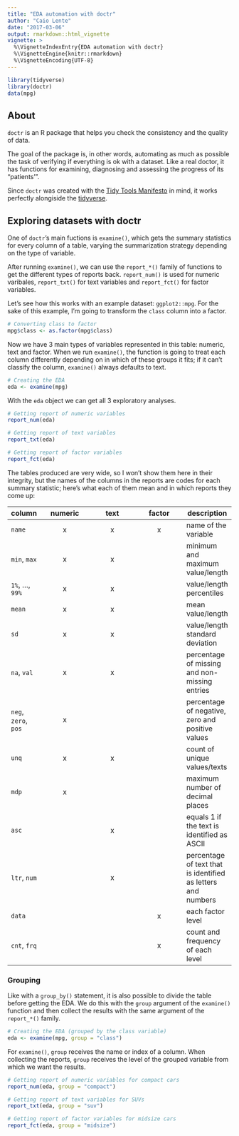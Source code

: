 ```yaml
---
title: "EDA automation with doctr"
author: "Caio Lente"
date: "2017-03-06"
output: rmarkdown::html_vignette
vignette: >
  %\VignetteIndexEntry{EDA automation with doctr}
  %\VignetteEngine{knitr::rmarkdown}
  %\VignetteEncoding{UTF-8}
---
```


```r
library(tidyverse)
library(doctr)
data(mpg)
```

## About

`doctr` is an R package that helps you check the consistency and the
quality of data.

The goal of the package is, in other words, automating as much as
possible the task of verifying if everything is ok with a dataset.
Like a real doctor, it has functions for examining,
diagnosing and assessing the progress of its "patients'".

Since `doctr` was created with the [Tidy Tools Manifesto](https://CRAN.R-project.org/package=tidyverse/vignettes/manifesto.html) in mind,
it works perfectly alongiside the [tidyverse](https://github.com/tidyverse).

## Exploring datasets with doctr

One of `doctr`'s main fuctions is `examine()`, which gets the
summary statistics for every column of a table, varying the
summarization strategy depending on the type of variable.

After running `examine()`, we can use the `report_*()`
family of functions to get the different types of reports back.
`report_num()` is used for numeric varibales, `report_txt()` for
text variables and `report_fct()` for factor variables.

Let's see how this works with an example dataset: `ggplot2::mpg`.
For the sake of this example, I'm going to transform the `class`
column into a factor.

```r
# Converting class to factor
mpg$class <- as.factor(mpg$class)
```

Now we have 3 main types of variables represented in this table: numeric,
text and factor. When we run `examine()`, the function is going to treat
each column differently depending on in which of these groups it fits; if it
can't classify the column, `examine()` always defaults to text.

```r
# Creating the EDA
eda <- examine(mpg)
```

With the `eda` object we can get all 3 exploratory analyses.

```r
# Getting report of numeric variables
report_num(eda)

# Getting report of text variables
report_txt(eda)

# Getting report of factor variables
report_fct(eda)
```

The tables produced are very wide, so I won't show them here in their integrity, but
the names of the columns in the reports are codes for each summary
statistic; here's what each of them mean and in which reports they
come up:

| column | numeric | text | factor | description |
|---|:---:|:---:|:---:|---|
| `name` | x | x | x | name of the variable |
| `min`, `max` | x | x |  | minimum and maximum value/length |
| `1%`, ..., `99%` | x | x |  | value/length percentiles |
| `mean` | x | x |  | mean value/length |
| `sd` | x | x |  | value/length standard deviation |
| `na`, `val` | x | x |  | percentage of missing and non-missing entries |
| `neg`, `zero`, `pos` | x |  |  | percentage of negative, zero and positive values |
| `unq` | x | x |  | count of unique values/texts |
| `mdp` | x |  |  | maximum number of decimal places |
| `asc` |  | x |  | equals 1 if the text is identified as ASCII |
| `ltr`, `num` |  | x |  | percentage of text that is identified as letters and numbers |
| `data` |  |  | x | each factor level |
| `cnt`, `frq` |  |  | x | count and frequency of each level |

### Grouping

Like with a `group_by()` statement, it is also possible to divide the
table before getting the EDA. We do this with the `group` argument of the
`examine()` function and then collect the results with the same argument of
the `report_*()` family.

```r
# Creating the EDA (grouped by the class variable)
eda <- examine(mpg, group = "class")
```

For `examine()`, `group` receives the name or index of a column.
When collecting the reports, `group` receives the level of the
grouped variable from which we want the results.

```r
# Getting report of numeric variables for compact cars
report_num(eda, group = "compact")

# Getting report of text variables for SUVs
report_txt(eda, group = "suv")

# Getting report of factor variables for midsize cars
report_fct(eda, group = "midsize")
```
